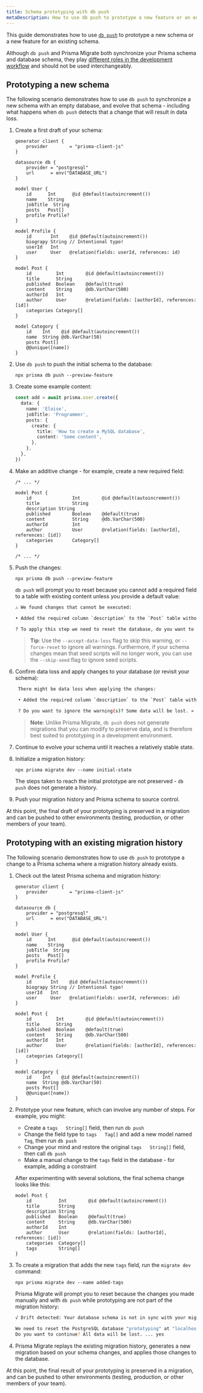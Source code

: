 ```yaml
---
title: Schema prototyping with db push
metaDescription: How to use db push to prototype a new feature or an entirely new schema.
---
```


<TopBlock>

This guide demonstrates how to use [`db push`](../../../reference/api-reference/command-reference#db-push--preview) to prototype a new schema or a new feature for an existing schema. 

Although `db push` and Prisma Migrate both synchronize your Prisma schema and database schema, they play [different roles in the development workflow](../../../concepts/components/prisma-migrate/db-push#choosing-db-push-or-prisma-migrate) and should not be used interchangeably.

</TopBlock>

## Prototyping a new schema

The following scenario demonstrates how to use `db push` to synchronize a new schema with an empty database, and evolve that schema - including what happens when `db push` detects that a change that will result in data loss.

1.  Create a first draft of your schema:

    ```prisma
    generator client {
        provider        = "prisma-client-js"
    }

    datasource db {
        provider = "postgresql"
        url      = env("DATABASE_URL")
    }

    model User {
        id      Int      @id @default(autoincrement())
        name    String
        jobTitle  String
        posts   Post[]
        profile Profile?
    }

    model Profile {
        id       Int    @id @default(autoincrement())
        biograpy String // Intentional typo!
        userId   Int
        user     User   @relation(fields: userId, references: id)
    }

    model Post {
        id         Int        @id @default(autoincrement())
        title      String
        published  Boolean    @default(true)
        content    String     @db.VarChar(500)
        authorId   Int
        author     User       @relation(fields: [authorId], references: [id])
        categories Category[]
    }

    model Category {
        id    Int    @id @default(autoincrement())
        name  String @db.VarChar(50)
        posts Post[]
        @@unique([name])
    }
    ```

2.  Use `db push` to push the initial schema to the database:

    ```terminal
    npx prisma db push --preview-feature
    ```

3.  Create some example content:

    ```ts
    const add = await prisma.user.create({
      data: {
        name: 'Eloise',
        jobTitle: 'Programmer',
        posts: {
          create: {
            title: 'How to create a MySQL database',
            content: 'Some content',
          },
        },
      },
    })
    ```

4.  Make an additive change - for example, create a new required field:

    ```prisma highlight=add;11
    /* ... */

    model Post {
        id               Int        @id @default(autoincrement())
        title            String
        description String
        published        Boolean    @default(true)
        content          String     @db.VarChar(500)
        authorId         Int
        author           User       @relation(fields: [authorId], references: [id])
        categories       Category[]
    }

    /* ... */
    ```

5. Push the changes:

    ```terminal
    npx prisma db push --preview-feature
    ```

     `db push` will prompt you to reset because you cannot add a required field to a table with existing content unless you provide a default value:

    ```bash
    ⚠️ We found changes that cannot be executed:

    • Added the required column `description` to the `Post` table without a default value. There are 2 rows in this table, it is not possible to execute this.

    ? To apply this step we need to reset the database, do you want to continue? All data will be lost. » (y/N)
    ```

    > **Tip**: Use the `--accept-data-loss` flag to skip this warning, or `--force-reset` to ignore all warnings. Furthermore, if your schema changes mean that seed scripts will no longer work, you can use the `--skip-seed` flag to ignore seed scripts.

6. Confirm data loss and apply changes to your database (or revisit your schema):

   ```bash
    There might be data loss when applying the changes:

    • Added the required column `description` to the `Post` table without a default value.

    ? Do you want to ignore the warning(s)? Some data will be lost. » (y/N)
    ```

    > **Note**: Unlike Prisma Migrate, `db push` does not generate migrations that you can modify to preserve data, and is therefore best suited to prototyping in a development environment.

7. Continue to evolve your schema until it reaches a relatively stable state.

8. Initialize a migration history:

   ```terminal
   npx prisma migrate dev --name initial-state
   ```

   The steps taken to reach the initial prototype are not preserved - `db push` does not generate a history.

9. Push your migration history and Prisma schema to source control.

At this point, the final draft of your prototyping is preserved in a migration and can be pushed to other environments (testing, production, or other members of your team).

## Prototyping with an existing migration history

The following scenario demonstrates how to use `db push` to prototype a change to a Prisma schema where a migration history already exists.

1. Check out the latest Prisma schema and migration history:

    ```prisma
    generator client {
        provider        = "prisma-client-js"
    }

    datasource db {
        provider = "postgresql"
        url      = env("DATABASE_URL")
    }

    model User {
        id      Int      @id @default(autoincrement())
        name    String
        jobTitle  String
        posts   Post[]
        profile Profile?
    }

    model Profile {
        id       Int    @id @default(autoincrement())
        biograpy String // Intentional typo!
        userId   Int
        user     User   @relation(fields: userId, references: id)
    }

    model Post {
        id         Int        @id @default(autoincrement())
        title      String
        published  Boolean    @default(true)
        content    String     @db.VarChar(500)
        authorId   Int
        author     User       @relation(fields: [authorId], references: [id])
        categories Category[]
    }

    model Category {
        id    Int    @id @default(autoincrement())
        name  String @db.VarChar(50)
        posts Post[]
        @@unique([name])
    }
    ```

2. Prototype your new feature, which can involve any number of steps. For example, you might:
   
    * Create a `tags   String[]` field, then run `db push`
    * Change the field type to `tags   Tag[]` and add a new model named `Tag`, then run `db push`
    * Change your mind and restore the original `tags   String[]` field, then call `db push`
    * Make a manual change to the `tags` field in the database - for example, adding a constraint

    After experimenting with several solutions, the final schema change looks like this:

    ```prisma
    model Post {
        id          Int        @id @default(autoincrement())
        title       String
        description String
        published   Boolean    @default(true)
        content     String     @db.VarChar(500)
        authorId    Int
        author      User       @relation(fields: [authorId], references: [id])
        categories  Category[]
        tags        String[]
    }
    ```    

3. To create a migration that adds the new `tags` field, run the `migrate dev` command:

   ```terminal
   npx prisma migrate dev --name added-tags
   ```

   Prisma Migrate will prompt you to reset because the changes you made manually and with `db push` while prototyping are not part of the migration history:

    ```bash
    √ Drift detected: Your database schema is not in sync with your migration history.

    We need to reset the PostgreSQL database "prototyping" at "localhost:5432".
    Do you want to continue? All data will be lost. ... yes
    ```

4. Prisma Migrate replays the existing migration history, generates a new migration based on your schema changes, and applies those changes to the database.

At this point, the final result of your prototyping is preserved in a migration, and can be pushed to other environments (testing, production, or other members of your team).
